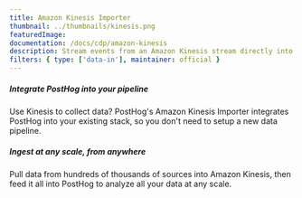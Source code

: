 ```yaml
---
title: Amazon Kinesis Importer
thumbnail: ../thumbnails/kinesis.png
featuredImage:
documentation: /docs/cdp/amazon-kinesis
description: Stream events from an Amazon Kinesis stream directly into PostHog
filters: { type: ['data-in'], maintainer: official }
---
```


<Section
    divider={false}
    title="Stream events from an Amazon Kinesis stream directly into PostHog, at any scale."
    size="full"
    cols={2}
>
    <div>
        <h5>Integrate PostHog into your pipeline</h5>
        <p>Use Kinesis to collect data? PostHog's Amazon Kinesis Importer integrates PostHog into your existing stack, so you don't need to setup a new data pipeline.</p>
    </div>
    <div>
        <h5>Ingest at any scale, from anywhere</h5>
        <p>Pull data from hundreds of thousands of sources into Amazon Kinesis, then feed it all into PostHog to analyze all your data at any scale.</p>
    </div>
</Section>

<TutorialsSlider topic="amazon-kinesis" />

<Documentation />
